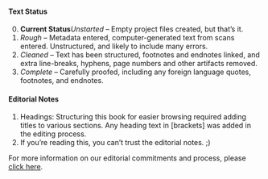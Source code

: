 <!--- move the **Current Status** to directly before the italicized name of the appropriate status, as in the template below --->

#### Text Status {-}

0. **Current Status***Unstarted* – Empty project files created, but that's it.
1. *Rough* – Metadata entered, computer-generated text from scans entered. Unstructured, and likely to include many errors.
2. *Cleaned* – Text has been structured, footnotes and endnotes linked, and extra line-breaks, hyphens, page numbers and other artifacts removed.
3. *Complete* – Carefully proofed, including any foreign language quotes, footnotes, and endnotes. 

#### Editorial Notes {-}

1. Headings: Structuring this book for easier browsing required adding titles to various sections. Any heading text in [brackets] was added in the editing process. 
2. If you're reading this, you can't trust the editorial notes. ;)

For more information on our editorial commitments and process, please [click here](https://classics.warhornmedia.com/editorial).
